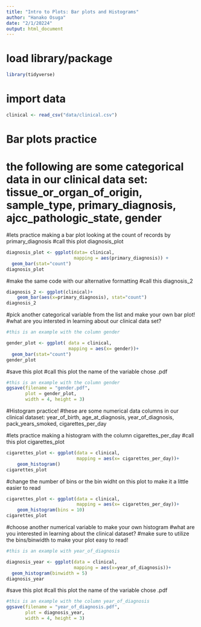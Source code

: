 ```yaml
---
title: "Intro to Plots: Bar plots and Histograms"
author: "Hanako Osuga"
date: "2/1/20224"
output: html_document
---
```


# load library/package
```r
library(tidyverse)
```

# import data
```r
clinical <- read_csv("data/clinical.csv")
```

# Bar plots practice
# the following are some categorical data in our clinical data set: tissue_or_organ_of_origin, sample_type, primary_diagnosis, ajcc_pathologic_state, gender

#lets practice making a bar plot looking at the count of records by primary_diagnosis
#call this plot diagnosis_plot
```r
diagnosis_plot <- ggplot(data= clinical,
                         mapping = aes(primary_diagnosis)) +
  geom_bar(stat="count")
diagnosis_plot
```

#make the same code with our alternative formatting
#call this diagnosis_2
```r
diagnosis_2 <- ggplot(clinical)+
    geom_bar(aes(x=primary_diagnosis), stat="count")
diagnosis_2
```


#pick another categorical variable from the list and make your own bar plot!
#what are you intersted in learning about our clinical data set?
```r
#this is an example with the column gender

gender_plot <- ggplot( data = clinical,
                       mapping = aes(x= gender))+
  geom_bar(stat="count")
gender_plot
```

#save this plot
#call this plot the name of the variable chose .pdf
```r

#this is an example with the column gender
ggsave(filename = "gender.pdf",
       plot = gender_plot,
       width = 4, height = 3)

```


#Histogram practice!
#these are some numerical data columns in our clinical dataset: year_of_birth, age_at_diagnosis, year_of_diagnosis, pack_years_smoked, cigarettes_per_day


#lets practice making a histogram with the column cigarettes_per_day
#call this plot cigarettes_plot
```r
cigarettes_plot <- ggplot(data = clinical, 
                          mapping = aes(x= cigarettes_per_day))+
    geom_histogram()
cigarettes_plot
```

#change the number of bins or the bin widht on this plot to make it a little easier to read
```r
cigarettes_plot <- ggplot(data = clinical, 
                          mapping = aes(x= cigarettes_per_day))+
    geom_histogram(bins = 10)
cigarettes_plot
```


#choose another numerical variable to make your own histogram
#what are you interested in learning about the clinical dataset?
#make sure to utilize the bins/binwidth to make your plot easy to read!
```r
#this is an example with year_of_diagnosis

diagnosis_year <- ggplot(data = clinical, 
                         mapping = aes(x=year_of_diagnosis))+
  geom_histogram(binwidth = 5)
diagnosis_year

```

#save this plot
#call this plot the name of the variable chose .pdf
```r

#this is an example with the column year_of_diagnosis
ggsave(filename = "year_of_diagnosis.pdf",
       plot = diagnosis_year,
       width = 4, height = 3)

```


